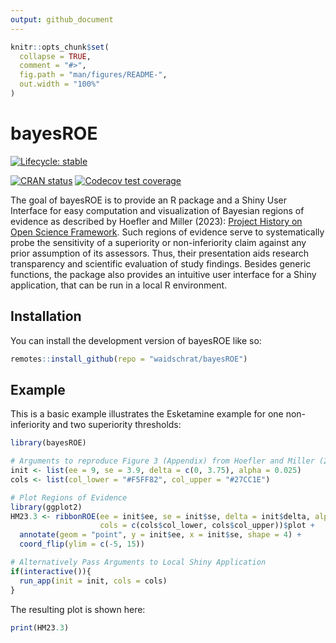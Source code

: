 ```yaml
---
output: github_document
---
```


<!-- README.md is generated from README.Rmd. Please edit that file -->

```r
knitr::opts_chunk$set(
  collapse = TRUE,
  comment = "#>",
  fig.path = "man/figures/README-",
  out.width = "100%"
)
```

# bayesROE

<!-- badges: start -->
[![Lifecycle: stable](https://img.shields.io/badge/lifecycle-stable-brightgreen.svg)](https://lifecycle.r-lib.org/articles/stages.html#stable)

[![CRAN status](https://www.r-pkg.org/badges/version/bayesROE)](https://CRAN.R-project.org/package=bayesROE)
[![Codecov test coverage](https://codecov.io/gh/waidschrat/bayesROE/branch/main/graph/badge.svg)](https://app.codecov.io/gh/waidschrat/bayesROE?branch=main)
<!-- badges: end -->

The goal of bayesROE is to provide an R package and a Shiny User Interface for easy
computation and visualization of Bayesian regions of evidence as described by Hoefler 
and Miller (2023): [Project History on Open Science Framework](https://osf.io/jxnsv/). 
Such regions of evidence serve to systematically probe the sensitivity of a superiority or non-inferiority claim against any prior assumption of its assessors. Thus, their presentation aids
research transparency and scientific evaluation of study findings.
Besides generic functions, the package also provides an intuitive user interface
for a Shiny application, that can be run in a local R environment.


## Installation

You can install the development version of bayesROE like so:

``` r
remotes::install_github(repo = "waidschrat/bayesROE")
```

## Example

This is a basic example illustrates the Esketamine example for one non-inferiority and two superiority thresholds:

```r
library(bayesROE)

# Arguments to reproduce Figure 3 (Appendix) from Hoefler and Miller (2023)
init <- list(ee = 9, se = 3.9, delta = c(0, 3.75), alpha = 0.025)
cols <- list(col_lower = "#F5FF82", col_upper = "#27CC1E")

# Plot Regions of Evidence
library(ggplot2)
HM23.3 <- ribbonROE(ee = init$ee, se = init$se, delta = init$delta, alpha = init$alpha, 
                    cols = c(cols$col_lower, cols$col_upper))$plot + 
  annotate(geom = "point", y = init$ee, x = init$se, shape = 4) +
  coord_flip(ylim = c(-5, 15))

# Alternatively Pass Arguments to Local Shiny Application
if(interactive()){
  run_app(init = init, cols = cols)
}
```


The resulting plot is shown here:

```r
print(HM23.3)
```
